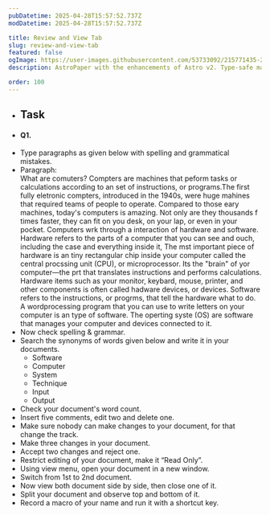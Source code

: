 ```yaml
---
pubDatetime: 2025-04-28T15:57:52.737Z
modDatetime: 2025-04-28T15:57:52.737Z

title: Review and View Tab
slug: review-and-view-tab
featured: false
ogImage: https://user-images.githubusercontent.com/53733092/215771435-25408246-2309-4f8b-a781-1f3d93bdf0ec.png
description: AstroPaper with the enhancements of Astro v2. Type-safe markdown contents, bug fixes and better dev experience etc.

order: 100
---
```


- ## Task

- #### Q1.

<ul class="list-[circle]">
    <li>
        Type paragraphs as given below with spelling and grammatical mistakes.
    </li>
    <li>
        <span class="font-bold">Paragraph:</span><br />
        What are  comuters?
        Compters are machines that peform tasks or calculations according to an set of instructions, or programs.The first fully eletronic compters, 
        introduced in the 1940s, were huge mahines that required teams of people to operate. Compared to those eary machines, today's computers is 
        amazing. Not only are they thousands f times faster, they can fit on you desk, on your lap, or even in your pocket.
        Computers wrk through a interaction of hardware and software. Hardware refers to the parts of a computer that you can see and ouch, including 
        the case and everything inside it, The mst important piece of hardware is an tiny rectangular chip inside your computer called the central 
        procssing unit (CPU), or microprocessor. Its the "brain" of yor computer—the prt that translates instructions and performs calculations. Hardware 
        items such as your monitor, keybard, mouse, printer, and other components is  often called hadware devices, or devices.
        Software refers to the instructions, or progrms, that tell the hardware what to do. A wordprocessing program that you can use to write letters on 
        your computer is an type of software. The operting syste (OS) are software that manages your computer and   devices connected to it.
    </li>
    <li>Now check spelling & grammar.</li>
    <li>
        Search the synonyms of words given below and write it in your documents.
        <ul class="list-[circle]">
            <li>Software</li>
            <li>Computer</li>
            <li>System</li>
            <li>Technique</li>
            <li>Input</li>
            <li>Output</li>
        </ul>
    </li>
    <li>Check your document's word count.</li>
    <li>Insert five comments, edit two and delete one.</li>
    <li>Make sure nobody can make changes to your document, for that change the track.</li>
    <li>Make three changes in your document.</li>
    <li>Accept two changes and reject one.</li>
    <li>Restrict editing of your document, make it “Read Only”.</li>
    <li>Using view menu, open your document in a new window.</li>
    <li>Switch from 1st to 2nd document.</li>
    <li>Now view both document side by side, then close one of it.</li>
    <li>Split your document and observe top and bottom of it.</li>
    <li>Record a macro of your name and run it with a shortcut key.</li>
</ul>